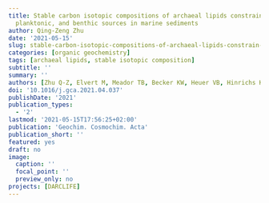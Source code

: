 ```yaml
---
title: Stable carbon isotopic compositions of archaeal lipids constrain terrestrial,
  planktonic, and benthic sources in marine sediments
author: Qing-Zeng Zhu
date: '2021-05-15'
slug: stable-carbon-isotopic-compositions-of-archaeal-lipids-constrain-terrestrial-planktonic-and-benthic-sources-in-marine-sediments
categories: [organic geochemistry]
tags: [archaeal lipids, stable isotopic composition]
subtitle: ''
summary: ''
authors: [Zhu Q-Z, Elvert M, Meador TB, Becker KW, Heuer VB, Hinrichs K-U]
doi: '10.1016/j.gca.2021.04.037'
publishDate: '2021'
publication_types:
  - '2'
lastmod: '2021-05-15T17:56:25+02:00'
publication: 'Geochim. Cosmochim. Acta'
publication_short: ''
featured: yes
draft: no
image:
  caption: ''
  focal_point: ''
  preview_only: no
projects: [DARCLIFE]
---
```

